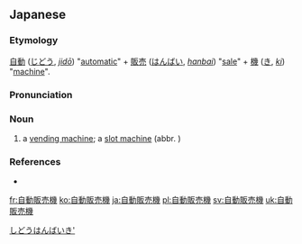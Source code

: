 {{also|自動販賣機}}
==Japanese==
{{ja-kanjitab|じ|どう|はん|ばい|き|yomi=on}}

===Etymology===
[[自動]] ([[じどう]], ''[[jidō]]'') "[[automatic]]" + [[販売]] ([[はんばい]], ''[[hanbai]]'') "[[sale]]" + [[機]] ([[き]], ''[[ki]]'') "[[machine]]".

===Pronunciation===
{{ja-accent-common|n|じ|どうはんば|いき}}

===Noun===
{{ja-noun|じどう はんばいき}}

# a [[vending machine]]; a [[slot machine]] (abbr. {{l|ja|自販機}})

===References===
* {{R:Kojien}}

[[Category:Japanese basic words|しどうはんばいき']]

[[fr:自動販売機]]
[[ko:自動販売機]]
[[ja:自動販売機]]
[[pl:自動販売機]]
[[sv:自動販売機]]
[[uk:自動販売機]]